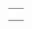 {{en/Community/Scenarios/Scenarios by size}}

{|
|-
|style="border:none;background:white"|
{{en/Echo}}

|style="border:none;background:white"|
{{en/Land of Floods}}

|-
|style="border:none;background:white"|

|-
|style="border:none;background:white"|

|-
|}